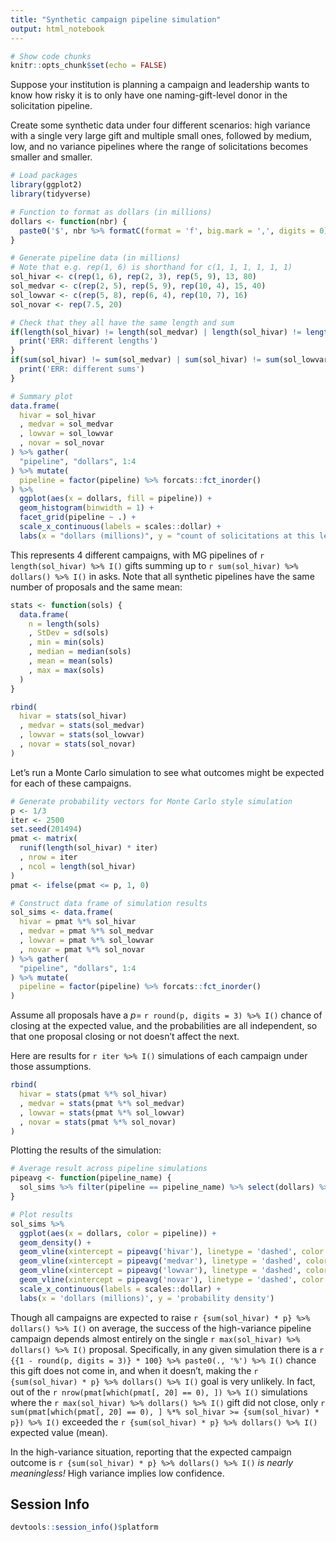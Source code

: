 ```yaml
---
title: "Synthetic campaign pipeline simulation"
output: html_notebook
---
```


```r
# Show code chunks
knitr::opts_chunk$set(echo = FALSE)
```

Suppose your institution is planning a campaign and leadership wants to know how risky it is to only have one naming-gift-level donor in the solicitation pipeline.

Create some synthetic data under four different scenarios: high variance with a single very large gift and multiple small ones, followed by medium, low, and no variance pipelines where the range of solicitations becomes smaller and smaller.

```r
# Load packages
library(ggplot2)
library(tidyverse)
```
```r
# Function to format as dollars (in millions)
dollars <- function(nbr) {
  paste0('$', nbr %>% formatC(format = 'f', big.mark = ',', digits = 0), 'M')
}

# Generate pipeline data (in millions)
# Note that e.g. rep(1, 6) is shorthand for c(1, 1, 1, 1, 1, 1)
sol_hivar <- c(rep(1, 6), rep(2, 3), rep(5, 9), 13, 80)
sol_medvar <- c(rep(2, 5), rep(5, 9), rep(10, 4), 15, 40)
sol_lowvar <- c(rep(5, 8), rep(6, 4), rep(10, 7), 16)
sol_novar <- rep(7.5, 20)

# Check that they all have the same length and sum
if(length(sol_hivar) != length(sol_medvar) | length(sol_hivar) != length(sol_lowvar) | length(sol_hivar) != length(sol_novar)) {
  print('ERR: different lengths')
}
if(sum(sol_hivar) != sum(sol_medvar) | sum(sol_hivar) != sum(sol_lowvar) | sum(sol_hivar) != sum(sol_novar)) {
  print('ERR: different sums')
}
```

```r
# Summary plot
data.frame(
  hivar = sol_hivar
  , medvar = sol_medvar
  , lowvar = sol_lowvar
  , novar = sol_novar
) %>% gather(
  "pipeline", "dollars", 1:4
) %>% mutate(
  pipeline = factor(pipeline) %>% forcats::fct_inorder()
) %>%
  ggplot(aes(x = dollars, fill = pipeline)) +
  geom_histogram(binwidth = 1) +
  facet_grid(pipeline ~ .) +
  scale_x_continuous(labels = scales::dollar) +
  labs(x = "dollars (millions)", y = "count of solicitations at this level")
```

This represents 4 different campaigns, with MG pipelines of `r length(sol_hivar) %>% I()` gifts summing up to `r sum(sol_hivar) %>% dollars() %>% I()` in asks. Note that all synthetic pipelines have the same number of proposals and the same mean:

```r
stats <- function(sols) {
  data.frame(
    n = length(sols)
    , StDev = sd(sols)
    , min = min(sols)
    , median = median(sols)
    , mean = mean(sols)
    , max = max(sols)
  )
}

rbind(
  hivar = stats(sol_hivar)
  , medvar = stats(sol_medvar)
  , lowvar = stats(sol_lowvar)
  , novar = stats(sol_novar)
)
```

Let's run a Monte Carlo simulation to see what outcomes might be expected for each of these campaigns.

```r
# Generate probability vectors for Monte Carlo style simulation
p <- 1/3
iter <- 2500
set.seed(201494)
pmat <- matrix(
  runif(length(sol_hivar) * iter)
  , nrow = iter
  , ncol = length(sol_hivar)
)
pmat <- ifelse(pmat <= p, 1, 0)

# Construct data frame of simulation results
sol_sims <- data.frame(
  hivar = pmat %*% sol_hivar
  , medvar = pmat %*% sol_medvar
  , lowvar = pmat %*% sol_lowvar
  , novar = pmat %*% sol_novar
) %>% gather(
  "pipeline", "dollars", 1:4
) %>% mutate(
  pipeline = factor(pipeline) %>% forcats::fct_inorder()
)
```

Assume all proposals have a $p =$ `r round(p, digits = 3) %>% I()` chance of closing at the expected value, and the probabilities are all independent, so that one proposal closing or not doesn't affect the next.

Here are results for `r iter %>% I()` simulations of each campaign under those assumptions.

```r
rbind(
  hivar = stats(pmat %*% sol_hivar)
  , medvar = stats(pmat %*% sol_medvar)
  , lowvar = stats(pmat %*% sol_lowvar)
  , novar = stats(pmat %*% sol_novar)
)
```

Plotting the results of the simulation:


```r
# Average result across pipeline simulations
pipeavg <- function(pipeline_name) {
  sol_sims %>% filter(pipeline == pipeline_name) %>% select(dollars) %>% unlist() %>% mean()
}

# Plot results
sol_sims %>%
  ggplot(aes(x = dollars, color = pipeline)) +
  geom_density() +
  geom_vline(xintercept = pipeavg('hivar'), linetype = 'dashed', color = 'red') +
  geom_vline(xintercept = pipeavg('medvar'), linetype = 'dashed', color = 'green') +
  geom_vline(xintercept = pipeavg('lowvar'), linetype = 'dashed', color = 'cyan') +
  geom_vline(xintercept = pipeavg('novar'), linetype = 'dashed', color = 'purple') +
  scale_x_continuous(labels = scales::dollar) +
  labs(x = 'dollars (millions)', y = 'probability density')
```

Though all campaigns are expected to raise `r {sum(sol_hivar) * p} %>% dollars() %>% I()` on average, the success of the high-variance pipeline campaign depends almost entirely on the single `r max(sol_hivar) %>% dollars() %>% I()` proposal. Specifically, in any given simulation there is a `r {{1 - round(p, digits = 3)} * 100} %>% paste0(., '%') %>% I()` chance this gift does not come in, and when it doesn't, making the `r {sum(sol_hivar) * p} %>% dollars() %>% I()` goal is very unlikely. In fact, out of the `r nrow(pmat[which(pmat[, 20] == 0), ]) %>% I()` simulations where the `r max(sol_hivar) %>% dollars() %>% I()` gift did not close, only `r sum(pmat[which(pmat[, 20] == 0), ] %*% sol_hivar >= {sum(sol_hivar) * p}) %>% I()` exceeded the `r {sum(sol_hivar) * p} %>% dollars() %>% I()` expected value (mean).

In the high-variance situation, reporting that the expected campaign outcome is `r {sum(sol_hivar) * p} %>% dollars() %>% I()` *is nearly meaningless!* High variance implies low confidence.

## Session Info

```r
devtools::session_info()$platform
```